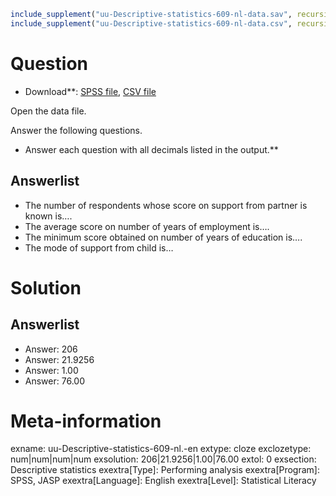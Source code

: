 ```r
include_supplement("uu-Descriptive-statistics-609-nl-data.sav", recursive = TRUE)
include_supplement("uu-Descriptive-statistics-609-nl-data.csv", recursive = TRUE)
```

Question
========

* Download**: [SPSS file](uu-Descriptive-statistics-609-nl-data.sav), [CSV file](uu-Descriptive-statistics-609-nl-data.csv)

Open the data file.

Answer the following questions.

* Answer each question with all decimals listed in the output.**

Answerlist
----------
* The number of respondents whose score on support from partner is known is....
* The average score on number of years of employment is....
* The minimum score obtained on number of years of education is....
* The mode of support from child is...

Solution
========

Answerlist
----------
* Answer: 206
* Answer: 21.9256
* Answer: 1.00
* Answer: 76.00

Meta-information
================
exname: uu-Descriptive-statistics-609-nl.-en
extype: cloze
exclozetype: num|num|num|num
exsolution: 206|21.9256|1.00|76.00
extol: 0
exsection: Descriptive statistics
exextra[Type]: Performing analysis
exextra[Program]: SPSS, JASP
exextra[Language]: English
exextra[Level]: Statistical Literacy
